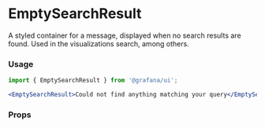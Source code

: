 
# EmptySearchResult

A styled container for a message, displayed when no search results are found. Used in the visualizations search, among others.

### Usage

```jsx
import { EmptySearchResult } from '@grafana/ui';

<EmptySearchResult>Could not find anything matching your query</EmptySearchResult>;
```

### Props

<ArgTypes of={EmptySearchResult} />
